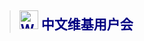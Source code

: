 <blockquote style=" border: 1px solid darkturquoise; background: lightblue; padding: 0.5em 0.8em;">
<div style="color: 	Navy;"><h2>[[File:Wikipedia-logo-v2.svg|30px]] '''中文维基用户会'''</h2><h4>{{lang|en|http://groups.google.com/group/zhwiki }}</div>
</blockquote>